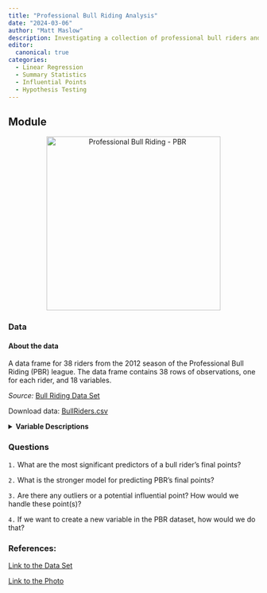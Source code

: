 ```yaml
---
title: "Professional Bull Riding Analysis"
date: "2024-03-06"
author: "Matt Maslow"
description: Investigating a collection of professional bull riders and their statistics from 2012 season.
editor: 
  canonical: true
categories:
  - Linear Regression
  - Summary Statistics
  - Influential Points
  - Hypothesis Testing
---
```



## Module

<div style="text-align:center;">
  <img src="bullRider.jpg" alt="Professional Bull Riding - PBR" width="350"/>
</div>

### Data


#### About the data

A data frame for 38 riders from the 2012 season of the Professional Bull Riding (PBR) league. The data frame contains 38 rows of observations, one for each rider, and 18 variables. 

*Source:* <a href="https://courses.edx.org/c4x/UTAustinX/UT.7.01x/asset/BullRiders.csv" target="_blank">Bull Riding Data Set</a>

Download data: [BullRiders.csv](BullRiders.csv)

<details>

<summary><b>Variable Descriptions</b></summary>

| **Variable**      | **Description**                                              |
|-------------------|--------------------------------------------------------------|
| `Rider`           | name of the pro. bull rider                                  |
| `PBRank`          | bull rider's ranking                                         |
| `YearBorn`        | birth year of the bull rider                                 |
| `Height`          | bull rider's height                                          |
| `Weight`          | bull rider's weight                                          |
| `YearsPro`        | number of years bull rider has been pro                      |
| `Season`          | year season takes place                                      |
| `Events`          | number of events each bull rider has participated in         |
| `BuckOuts`        | number of falls or times rider thrown off bull               |
| `Rides`           | number of rides                                              |
| `CupPoints`       | riders points towards the Cup/trophy                         |
| `place`           | riders ranking in competition                                |
| `RidePer`         | percent of their rides that were a success                   |
| `Wins`            | total number of wins                                         |
| `Top5`            | number of times rider placed in the top 5                    |
| `Top10`           | number of times rider placed in the top 10                   |
| `FinalPoints`     | total points for the season                                  |
| `Earnings`        | total earnings for the season                                |


</details>


### Questions

`1.` What are the most significant predictors of a bull rider's final points?

`2.` What is the stronger model for predicting PBR's final points?

`3.` Are there any outliers or a potential influential point? How would we handle these point(s)?

`4.` If we want to create a new variable in the PBR dataset, how would we do that?



### References:

[Link to the Data Set](https://rpubs.com/sharaf/42815)

[Link to the Photo](https://www.quora.com/Why-are-the-bulls-so-pissed-in-PBR-and-other-bull-riding-competitions-Is-it-instinct-that-makes-them-buck-off-the-rider-then-run-back-into-the-pen-or-do-they-train-them-to-act-like-this)

